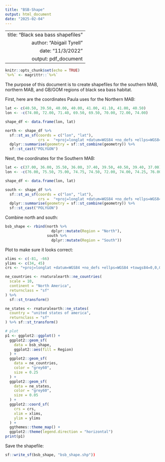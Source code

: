 ```yaml
---
title: "BSB-Shape"
output: html_document
date: "2025-02-04"
---
```

---
  title: "Black sea bass shapefiles"
author: "Abigail Tyrell"
date: "11/3/2022"
output: pdf_document
---
  
```r
knitr::opts_chunk$set(echo = TRUE)
`%>%` <- magrittr::`%>%`
```

The purpose of this document is to create shapefiles for the southern MAB, northern MAB, and GB/GOM regions of black sea bass habitat.

First, here are the coordinates Paula uses for the Northern MAB:
```r
lat <- c(40.50, 39.50, 40.00, 40.00, 41.00, 41.10, 41.00, 40.50)
lon <- -c(74.00, 72.00, 71.40, 69.50, 69.50, 70.00, 72.00, 74.00)

shape_df <- data.frame(lon, lat)

north <- shape_df %>% 
  sf::st_as_sf(coords = c("lon", "lat"),
               crs =  "+proj=longlat +datum=WGS84 +no_defs +ellps=WGS84 +towgs84=0,0,0") %>% 
  dplyr::summarise(geometry = sf::st_combine(geometry)) %>%
  sf::st_cast("POLYGON")
```

Next, the coordinates for the Southern MAB:
```r
lat <- c(37.00, 36.00, 35.50, 36.00, 37.40, 39.50, 40.50, 39.40, 37.00)
lon <- -c(76.00, 75.50, 75.00, 74.75, 74.50, 72.00, 74.00, 74.25, 76.00)

shape_df <- data.frame(lon, lat)

south <- shape_df %>% 
  sf::st_as_sf(coords = c("lon", "lat"),
               crs =  "+proj=longlat +datum=WGS84 +no_defs +ellps=WGS84 +towgs84=0,0,0") %>% 
  dplyr::summarise(geometry = sf::st_combine(geometry)) %>%
  sf::st_cast("POLYGON")
```

Combine north and south:
```r
bsb_shape <- rbind(north %>%
                     dplyr::mutate(Region = "North"),
                   south %>%
                     dplyr::mutate(Region = "South"))
```

Plot to make sure it looks correct:
  
```r
xlims <- c(-81, -66)
ylims <- c(34, 45)
crs <- "+proj=longlat +datum=WGS84 +no_defs +ellps=WGS84 +towgs84=0,0,0"

ne_countries <- rnaturalearth::ne_countries(
  scale = 10,
  continent = "North America",
  returnclass = "sf"
) %>%
  sf::st_transform()

ne_states <- rnaturalearth::ne_states(
  country = "united states of america",
  returnclass = "sf"
) %>% sf::st_transform()

# plot
p1 <- ggplot2::ggplot() +
  ggplot2::geom_sf(
    data = bsb_shape,
    ggplot2::aes(fill = Region)
  ) +
  ggplot2::geom_sf(
    data = ne_countries,
    color = "grey60",
    size = 0.25
  ) +
  ggplot2::geom_sf(
    data = ne_states,
    color = "grey60",
    size = 0.05
  ) +
  ggplot2::coord_sf(
    crs = crs,
    xlim = xlims,
    ylim = ylims
  ) +
  ggthemes::theme_map() +
  ggplot2::theme(legend.direction = "horizontal")
print(p1)
```

Save the shapefile:
```r
sf::write_sf(bsb_shape, "bsb_shape.shp"))
```